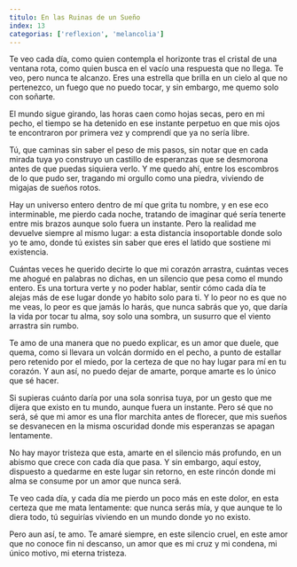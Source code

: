 ```yaml
---
titulo: En las Ruinas de un Sueño
index: 13
categorias: ['reflexion', 'melancolia']
---
```


Te veo cada día,
como quien contempla el horizonte tras el cristal de una ventana rota,
como quien busca en el vacío una respuesta que no llega.
Te veo, pero nunca te alcanzo.
Eres una estrella que
brilla en un cielo al que no pertenezco,
un fuego que no puedo tocar,
y sin embargo, me quemo solo con soñarte.

El mundo sigue girando,
las horas caen como hojas secas,
pero en mi pecho, el tiempo se ha detenido
en ese instante perpetuo
en que mis ojos te encontraron por primera vez
y comprendí que ya no sería libre.

Tú, que caminas sin saber el peso de mis pasos,
sin notar que en cada mirada tuya
yo construyo un castillo de esperanzas que se desmorona
antes de que puedas siquiera verlo.
Y me quedo ahí, entre los escombros de lo que pudo ser,
tragando mi orgullo como una piedra,
viviendo de migajas de sueños rotos.

Hay un universo entero dentro de mí que grita tu nombre,
y en ese eco interminable, me pierdo cada noche,
tratando de imaginar qué sería tenerte entre mis brazos
aunque solo fuera un instante.
Pero la realidad me devuelve siempre al mismo lugar:
a esta distancia insoportable
donde solo yo te amo,
donde tú existes sin saber
que eres el latido que sostiene mi existencia.

Cuántas veces he querido decirte lo que mi corazón arrastra,
cuántas veces me ahogué en palabras no dichas,
en un silencio que pesa como el mundo entero.
Es una tortura verte y no poder hablar,
sentir cómo cada día te alejas más de ese lugar
donde yo habito solo para ti.
Y lo peor no es que no me veas,
lo peor es que jamás lo harás,
que nunca sabrás que yo,
que daría la vida por tocar tu alma,
soy solo una sombra,
un susurro que el viento arrastra sin rumbo.

Te amo de una manera que no puedo explicar,
es un amor que duele, que quema,
como si llevara un volcán dormido en el pecho,
a punto de estallar pero retenido por el miedo,
por la certeza de que no hay lugar para mí en tu corazón.
Y aun así, no puedo dejar de amarte,
porque amarte es lo único que sé hacer.

Si supieras cuánto daría por una sola sonrisa tuya,
por un gesto que me dijera que existo en tu mundo,
aunque fuera un instante.
Pero sé que no será,
sé que mi amor es una flor marchita
antes de florecer,
que mis sueños se desvanecen en la misma oscuridad
donde mis esperanzas se apagan lentamente.

No hay mayor tristeza que esta,
amarte en el silencio más profundo,
en un abismo que crece con cada día que pasa.
Y sin embargo, aquí estoy,
dispuesto a quedarme en este lugar sin retorno,
en este rincón donde mi alma se consume
por un amor que nunca será.

Te veo cada día,
y cada día me pierdo un poco más en este dolor,
en esta certeza que me mata lentamente:
que nunca serás mía,
y que aunque te lo diera todo,
tú seguirías viviendo en un mundo donde yo no existo.

Pero aun así, te amo.
Te amaré siempre,
en este silencio cruel,
en este amor que no conoce fin ni descanso,
un amor que es mi cruz y mi condena,
mi único motivo,
mi eterna tristeza.

